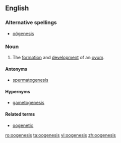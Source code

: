 ==English==
{{wikipedia}}
===Alternative spellings===
*[[oögenesis]]

===Noun===
{{en-noun|-}}

# {{biology}} The [[formation]] and [[development]] of an [[ovum]].

====Antonyms====
* [[spermatogenesis]]

====Hypernyms====
* [[gametogenesis]]

====Related terms====
* [[oogenetic]]

[[ro:oogenesis]]
[[ta:oogenesis]]
[[vi:oogenesis]]
[[zh:oogenesis]]